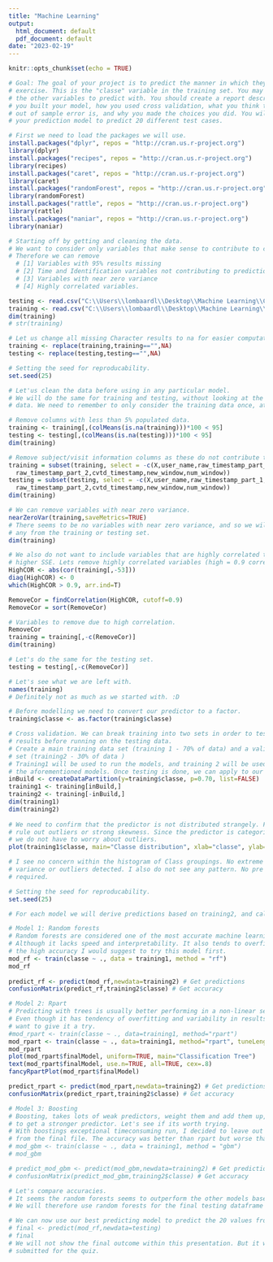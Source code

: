 ```yaml
---
title: "Machine Learning"
output:
  html_document: default
  pdf_document: default
date: "2023-02-19"
---
```


```r
knitr::opts_chunk$set(echo = TRUE)
```
```r
# Goal: The goal of your project is to predict the manner in which they did the
# exercise. This is the "classe" variable in the training set. You may use any of
# the other variables to predict with. You should create a report describing how
# you built your model, how you used cross validation, what you think the expected
# out of sample error is, and why you made the choices you did. You will also use
# your prediction model to predict 20 different test cases.

# First we need to load the packages we will use.
install.packages("dplyr", repos = "http://cran.us.r-project.org")
library(dplyr)
install.packages("recipes", repos = "http://cran.us.r-project.org")
library(recipes)
install.packages("caret", repos = "http://cran.us.r-project.org")
library(caret)
install.packages("randomForest", repos = "http://cran.us.r-project.org")
library(randomForest)
install.packages("rattle", repos = "http://cran.us.r-project.org")
library(rattle)
install.packages("naniar", repos = "http://cran.us.r-project.org")
library(naniar)

# Starting off by getting and cleaning the data.
# We want to consider only variables that make sense to contribute to classe.
# Therefore we can remove
  # [1] Variables with 95% results missing
  # [2] Time and Identification variables not contributing to prediction.
  # [3] Variables with near zero variance
  # [4] Highly correlated variables.

testing <- read.csv("C:\\Users\\lombaardl\\Desktop\\Machine Learning\\Course 3 Practical Machine Learning\\Assignments\\pml-testing.csv")
training <- read.csv("C:\\Users\\lombaardl\\Desktop\\Machine Learning\\Course 3 Practical Machine Learning\\Assignments\\pml-training.csv")
dim(training)
# str(training)

# Let us change all missing Character results to na for easier computation.
training <- replace(training,training=="",NA)
testing <- replace(testing,testing=="",NA)

# Setting the seed for reproducability.
set.seed(25)

# Let'us clean the data before using in any particular model.
# We will do the same for training and testing, without looking at the training
# data. We need to remember to only consider the training data once, at the end.

# Remove columns with less than 5% populated data.
training <- training[,(colMeans(is.na(training)))*100 < 95]
testing <- testing[,(colMeans(is.na(testing)))*100 < 95]
dim(training)

# Remove subject/visit information columns as these do not contribute to predictions.
training = subset(training, select = -c(X,user_name,raw_timestamp_part_1,
  raw_timestamp_part_2,cvtd_timestamp,new_window,num_window))
testing = subset(testing, select = -c(X,user_name,raw_timestamp_part_1,
  raw_timestamp_part_2,cvtd_timestamp,new_window,num_window))
dim(training)

# We can remove variables with near zero variance.
nearZeroVar(training,saveMetrics=TRUE)
# There seems to be no variables with near zero variance, and so we will not remove
# any from the training or testing set.
dim(training)

# We also do not want to include variables that are highly correlated to avoid
# higher SSE. Lets remove highly correlated variables (high = 0.9 correlation)
HighCOR <- abs(cor(training[,-53]))
diag(HighCOR) <- 0
which(HighCOR > 0.9, arr.ind=T)

RemoveCor = findCorrelation(HighCOR, cutoff=0.9)
RemoveCor = sort(RemoveCor)

# Variables to remove due to high correlation.
RemoveCor
training = training[,-c(RemoveCor)]
dim(training)

# Let's do the same for the testing set.
testing = testing[,-c(RemoveCor)]

# Let's see what we are left with.
names(training)
# Definitely not as much as we started with. :D

# Before modelling we need to convert our predictor to a factor.
training$classe <- as.factor(training$classe)

# Cross validation. We can break training into two sets in order to test our
# results before running on the testing data.
# Create a main training data set (training 1 - 70% of data) and a validation
# set (training2 - 30% of data )
# Training1 will be used to run the models, and training 2 will be used to test
# the aforementioned models. Once testing is done, we can apply to our test sample.
inBuild <- createDataPartition(y=training$classe, p=0.70, list=FALSE)
training1 <- training[inBuild,]
training2 <- training[-inBuild,]
dim(training1)
dim(training2)
 
# We need to confirm that the predictor is not distributed strangely. For example,
# rule out outliers or strong skewness. Since the predictor is categorical data
# we do not have to worry about outliers.
plot(training1$classe, main="Classe distribution", xlab="classe", ylab="Frequency")

# I see no concern within the histogram of Class groupings. No extreme skewness,
# variance or outliers detected. I also do not see any pattern. No pre processing
# required.

# Setting the seed for reproducability.
set.seed(25)

# For each model we will derive predictions based on training2, and calulate the accuracy in order to compare them.

# Model 1: Random forests
# Random forests are considered one of the most accurate machine learning models.
# Although it lacks speed and interpretability. It also tends to overfit. Due to
# the high accuracy I would suggest to try this model first.
mod_rf <- train(classe ~ ., data = training1, method = "rf")
mod_rf
 
predict_rf <- predict(mod_rf,newdata=training2) # Get predictions
confusionMatrix(predict_rf,training2$classe) # Get accuracy

# Model 2: Rpart
# Predicting with trees is usually better performing in a non-linear setting.
# Even though it has tendency of overfitting and variability in results, I still
# want to give it a try.
#mod_rpart <- train(classe ~ ., data=training1, method="rpart")
mod_rpart <- train(classe ~ ., data=training1, method="rpart", tuneLength = 20)
mod_rpart
plot(mod_rpart$finalModel, uniform=TRUE, main="Classification Tree")
text(mod_rpart$finalModel, use.n=TRUE, all=TRUE, cex=.8)
fancyRpartPlot(mod_rpart$finalModel)

predict_rpart <- predict(mod_rpart,newdata=training2) # Get predictions
confusionMatrix(predict_rpart,training2$classe) # Get accuracy

# Model 3: Boosting
# Boosting, takes lots of weak predictors, weight them and add them up, in order
# to get a stronger predictor. Let's see if its worth trying.
# With boostings exceptional timeconsuming run, I decided to leave out the run code
# from the final file. The accuracy was better than rpart but worse than random forest.
# mod_gbm <- train(classe ~ ., data = training1, method = "gbm")
# mod_gbm

# predict_mod_gbm <- predict(mod_gbm,newdata=training2) # Get predictions
# confusionMatrix(predict_mod_gbm,training2$classe) # Get accuracy

# Let's compare accuracies.
# It seems the random forests seems to outperform the other models based on accuracy.
# We will therefore use random forests for the final testing dataframe predictions

# We can now use our best predicting model to predict the 20 values from testing.
# final <- predict(mod_rf,newdata=testing)
# final
# We will not show the final outcome within this presentation. But it will be
# submitted for the quiz.

 

```